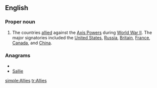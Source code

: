 {{wikipedia}}
{{also|allies}}
==English==

===Proper noun===
{{en-proper noun}}

# The countries [[allied]] against the [[Axis Powers]] during [[World War II]]. The major signatories included the [[United States]], [[Russia]], [[Britain]], [[France]], [[Canada]], and [[China]].

===Anagrams===
* {{alphagram|aeills}}
* [[Sallie#English|Sallie]]


[[simple:Allies]]
[[tr:Allies]]